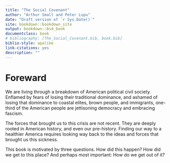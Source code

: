 ```yaml
--- 
title: "The Social Covenant"
author: "Arthur Small and Peter Lupu"
date: "Draft version of `r Sys.Date()`"
site: bookdown::bookdown_site
output: bookdown::bs4_book
documentclass: book
# bibliography: [The_Social_Covenant.bib, book.bib]
biblio-style: apalike
link-citations: yes
description: ""
---
```


# Foreward {-}

We are living through a breakdown of American political civil society. Enflamed by fears of losing their traditional dominance, and ashamed of losing that dominance to coastal elites, brown people, and immigrants, one-third of the American people are jettisoning democracy and embracing fascism. 

The forces that brought us to this crisis are not recent. They are deeply rooted in American history, and even our pre-history. Finding our way to a healthier America requires looking way back to the ideas and forces that brought us this sickness.

This book is motivated by three questions. How did this happen? How did we get to this place? And perhaps most important: How do we get out of it?